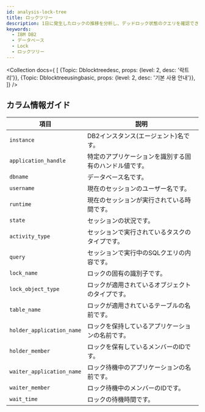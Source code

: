 ```yaml
---
id: analysis-lock-tree
title: ロックツリー
description: 1日に発生したロックの推移を分析し、デッドロック状態のクエリを確認できます。
keywords:
  - IBM DB2
  - データベース
  - Lock
  - ロックツリー
---
```



<Collection docs={
  [
    {Topic: Dblocktreedesc, props: {level: 2, desc: '락트리'}},
    {Topic: Dblocktreeusingbasic, props: {level: 2, desc: '기본 사용 안내'}},
  ]}
/>

## カラム情報ガイド

| 項目                        | 説明                          |
| ------------------------- | --------------------------- |
| `instance`                | DB2インスタンス(エージェント)名です。       |
| `application_handle`      | 特定のアプリケーションを識別する固有のハンドル値です。 |
| `dbname`                  | データベース名です。                  |
| `username`                | 現在のセッションのユーザー名です。           |
| `runtime`                 | 現在のセッションが実行されている時間です。       |
| `state`                   | セッションの状況です。                 |
| `activity_type`           | セッションで実行されているタスクのタイプです。     |
| `query`                   | セッションで実行中のSQLクエリの内容です。      |
| `lock_name`               | ロックの固有の識別子です。               |
| `lock_object_type`        | ロックが適用されているオブジェクトのタイプです。    |
| `table_name`              | ロックが適用されているテーブルの名前です。       |
| `holder_application_name` | ロックを保持しているアプリケーションの名前です。    |
| `holder_member`           | ロックを保有しているメンバーのIDです。        |
| `waiter_application_name` | ロック待機中のアプリケーションの名前です。       |
| `waiter_member`           | ロック待機中のメンバーのIDです。           |
| `wait_time`               | ロックの待機時間です。                 |
